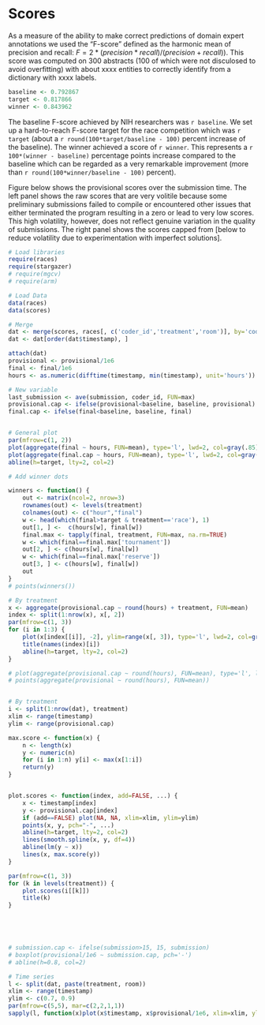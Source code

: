 # Scores

As a measure of the ability to make correct predictions of domain expert annotations we used the "F-score" defined as the harmonic mean of precision and recall: $F = 2 * (precision * recall) / (precision + recall)$).
This score was computed on 300 abstracts (100 of which were not disculosed to avoid overfitting) with about xxxx entities to correctly identify from a dictionary with xxxx labels. 

```r
baseline <- 0.792867
target <- 0.817866
winner <- 0.843962
```

The baseline F-score achieved by NIH researchers was `r baseline`. We set up a hard-to-reach F-score target for the race competition which was `r target` (about a `r round(100*target/baseline - 100)` percent increase of the baseline). The winner achieved a score of `r winner`. This represents  a `r 100*(winner - baseline)` percentage points increase compared to the baseline which can be regarded as a very remarkable improvement (more than `r round(100*winner/baseline - 100)` percent).


Figure below shows the provisional scores over the submission time. The left panel shows the raw scores that are very volitile because some preliminary submissions failed to compile or encountered other issues that either terminated the program resulting in a zero or lead to very low scores. This high volatility, however, does not reflect genuine variation in the quality of submissions. The right panel shows the scores capped from [below to reduce volatility due to experimentation with imperfect solutions]. 


```r
# Load libraries
require(races)
require(stargazer)
# require(mgcv)
# require(arm)

# Load Data
data(races)
data(scores)

# Merge
dat <- merge(scores, races[, c('coder_id','treatment','room')], by='coder_id')
dat <- dat[order(dat$timestamp), ]

attach(dat)
provisional <- provisional/1e6
final <- final/1e6
hours <- as.numeric(difftime(timestamp, min(timestamp), unit='hours'))

# New variable
last_submission <- ave(submission, coder_id, FUN=max)
provisional.cap <- ifelse(provisional<baseline, baseline, provisional)
final.cap <- ifelse(final<baseline, baseline, final)


# General plot
par(mfrow=c(1, 2))
plot(aggregate(final ~ hours, FUN=mean), type='l', lwd=2, col=gray(.85))
plot(aggregate(final.cap ~ hours, FUN=mean), type='l', lwd=2, col=gray(.85))
abline(h=target, lty=2, col=2)

# Add winner dots

winners <- function() { 
	out <- matrix(ncol=2, nrow=3)
	rownames(out) <- levels(treatment)
	colnames(out) <- c("hour","final")
	w <- head(which(final>target & treatment=='race'), 1)
	out[1, ] <-  c(hours[w], final[w])
	final.max <- tapply(final, treatment, FUN=max, na.rm=TRUE)
	w <- which(final==final.max['tournament'])
	out[2, ] <- c(hours[w], final[w])
	w <- which(final==final.max['reserve'])
	out[3, ] <- c(hours[w], final[w])
	out
}
# points(winners())

# By treatment
x <- aggregate(provisional.cap ~ round(hours) + treatment, FUN=mean)
index <- split(1:nrow(x), x[, 2])
par(mfrow=c(1, 3))
for (i in 1:3) {
	plot(x[index[[i]], -2], ylim=range(x[, 3]), type='l', lwd=2, col=gray(.85))
	title(names(index)[i])
	abline(h=target, lty=2, col=2)
}

# plot(aggregate(provisional.cap ~ round(hours), FUN=mean), type='l', lwd=2, col=gray(.85))
# points(aggregate(provisional ~ round(hours), FUN=mean))


# By treatment
i <- split(1:nrow(dat), treatment)
xlim <- range(timestamp)
ylim <- range(provisional.cap)

max.score <- function(x) {
	n <- length(x)
	y <- numeric(n)
	for (i in 1:n) y[i] <- max(x[1:i])
	return(y)
}


plot.scores <- function(index, add=FALSE, ...) {
	x <- timestamp[index]
	y <- provisional.cap[index]
	if (add==FALSE) plot(NA, NA, xlim=xlim, ylim=ylim)
	points(x, y, pch="-", ...)
	abline(h=target, lty=2, col=2)
	lines(smooth.spline(x, y, df=4))
	abline(lm(y ~ x))
	lines(x, max.score(y))
}

par(mfrow=c(1, 3))
for (k in levels(treatment)) {
	plot.scores(i[[k]])
	title(k)
}



 

# submission.cap <- ifelse(submission>15, 15, submission)
# boxplot(provisional/1e6 ~ submission.cap, pch='-')
# abline(h=0.8, col=2)

# Time series
l <- split(dat, paste(treatment, room))
xlim <- range(timestamp)
ylim <- c(0.7, 0.9)
par(mfrow=c(5,5), mar=c(2,2,1,1))
sapply(l, function(x)plot(x$timestamp, x$provisional/1e6, xlim=xlim, ylim=ylim, pch=16))

```